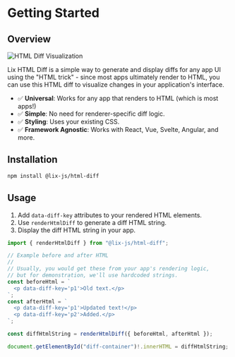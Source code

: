 
# Getting Started

## Overview

![HTML Diff Visualization](/diff.svg)

Lix HTML Diff is a simple way to generate and display diffs for any app UI using the "HTML trick" - since most apps ultimately render to HTML, you can use this HTML diff to visualize changes in your application's interface.

- ✅ **Universal**: Works for any app that renders to HTML (which is most apps!)
- ✅ **Simple**: No need for renderer-specific diff logic.
- ✅ **Styling**: Uses your existing CSS.
- ✅ **Framework Agnostic**: Works with React, Vue, Svelte, Angular, and more.

## Installation

```bash
npm install @lix-js/html-diff
```

## Usage

1. Add `data-diff-key` attributes to your rendered HTML elements.
2. Use `renderHtmlDiff` to generate a diff HTML string.
3. Display the diff HTML string in your app.

```typescript
import { renderHtmlDiff } from "@lix-js/html-diff";

// Example before and after HTML
//
// Usually, you would get these from your app's rendering logic,
// but for demonstration, we'll use hardcoded strings.
const beforeHtml = `
  <p data-diff-key='p1'>Old text.</p>
`;
const afterHtml = `
  <p data-diff-key='p1'>Updated text!</p>
  <p data-diff-key='p2'>Added.</p>
`;

const diffHtmlString = renderHtmlDiff({ beforeHtml, afterHtml });

document.getElementById("diff-container")!.innerHTML = diffHtmlString;
```

<Showcase
  before="<p data-diff-key='p1'>Old text.</p>"
  after="<p data-diff-key='p1'>Updated text!</p><p data-diff-key='p2'>Added.</p>"
  css=".diff-create { color: green; } .diff-update { color: orange; } .diff-delete { color: red; }"
/>
